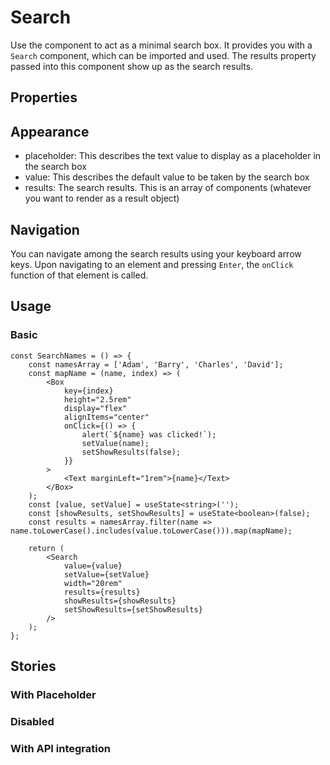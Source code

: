 

<Meta of={SearchStories} />

# Search

Use the component to act as a minimal search box. It provides you with a `Search` component, which can be imported and used.
The results property passed into this component show up as the search results.

<Canvas of={SearchStories.Default} />

## Properties

<ArgTypes of={SearchStories} />

## Appearance

-   placeholder: This describes the text value to display as a placeholder in the search box
-   value: This describes the default value to be taken by the search box
-   results: The search results. This is an array of components (whatever you want to render as a result object)

## Navigation

You can navigate among the search results using your keyboard arrow keys. Upon navigating to an element and pressing `Enter`, the `onClick` function of that element is called.

## Usage

### Basic

```tsx
const SearchNames = () => {
    const namesArray = ['Adam', 'Barry', 'Charles', 'David'];
    const mapName = (name, index) => (
        <Box
            key={index}
            height="2.5rem"
            display="flex"
            alignItems="center"
            onClick={() => {
                alert(`${name} was clicked!`);
                setValue(name);
                setShowResults(false);
            }}
        >
            <Text marginLeft="1rem">{name}</Text>
        </Box>
    );
    const [value, setValue] = useState<string>('');
    const [showResults, setShowResults] = useState<boolean>(false);
    const results = namesArray.filter(name => name.toLowerCase().includes(value.toLowerCase())).map(mapName);

    return (
        <Search
            value={value}
            setValue={setValue}
            width="20rem"
            results={results}
            showResults={showResults}
            setShowResults={setShowResults}
        />
    );
};
```

## Stories

### With Placeholder

<Canvas of={SearchStories.WithPlaceholder} />

### Disabled

<Canvas of={SearchStories.Disabled} />

### With API integration

<Canvas of={SearchStories.WithAPI} />
